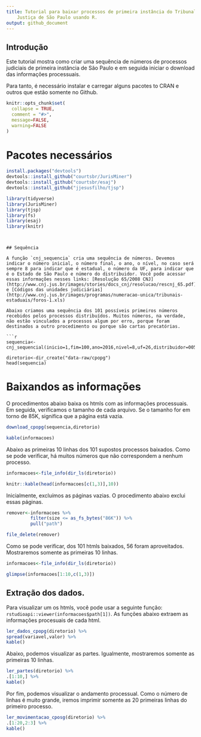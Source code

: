 ```yaml
---
title: Tutorial para baixar processos de primeira instância do Tribunal de 
    Justiça de São Paulo usando R.
output: github_document
---
```


## Introdução

Este tutorial mostra como criar uma sequência de números de processos judiciais de primeira instância de São Paulo e em seguida iniciar o download das informações processuais. 

Para tanto, é necessário instalar e carregar alguns pacotes to CRAN e outros que estão somente no Github.

```r
knitr::opts_chunk$set(
  collapse = TRUE,
  comment = "#>",
  message=FALSE,
  warning=FALSE
)
```


# Pacotes necessários

```r
install.packages("devtools")
devtools::install_github("courtsbr/JurisMiner")
devtools::install_github("courtsbr/esaj")
devtools::install_github("jjesusfilho/tjsp")
```


```r
library(tidyverse)
library(JurisMiner)
library(tjsp)
library(fs)
library(esaj)
library(knitr)
```

```


## Sequência

A função `cnj_sequencia` cria uma sequência de números. Devemos indicar o número inicial, o número final, o ano, o nível, no caso será sempre 8 para indicar que é estadual, o número da UF, para indicar que é o Estado de São Paulo e número do distribuidor. Você pode acessar essas informações nesses links: [Resolução 65/2008 CNJ](http://www.cnj.jus.br/images/stories/docs_cnj/resolucao/rescnj_65.pdf) e [Códigos das unidades judiciárias](http://www.cnj.jus.br/images/programas/numeracao-unica/tribunais-estaduais/foros-1.xls)

Abaixo criamos uma sequência dos 101 possíveis primeiros números recebidos pelos processos distribuídos. Muitos números, na verdade, não estão vinculados a processos algum por erro, porque foram destinados a outro procedimento ou porque são cartas precatórias.

```r
sequencia<-cnj_sequencial(inicio=1,fim=100,ano=2016,nivel=8,uf=26,distribuidor=0050)

diretorio<-dir_create("data-raw/cpopg")
head(sequencia)
```

# Baixandos as informações

O procedimentos abaixo baixa os htmls com as informações processuais. Em seguida, verificamos o tamanho de cada arquivo. Se o tamanho for em torno de 85K, significa que a página está vazia. 

```r
download_cpopg(sequencia,diretorio) 

kable(informacoes)
```

Abaixo as primeiras 10 linhas dos 101 supostos processos baixados. Como se pode verificar, há muitos números que não correspondem a nenhum processo.

```r
informacoes<-file_info(dir_ls(diretorio))

knitr::kable(head(informacoes[c(1,3)],10))
```

Inicialmente, excluímos as páginas vazias. O procedimento abaixo exclui essas páginas. 

```r
remover<-informacoes %>% 
         filter(size <= as_fs_bytes("86K")) %>% 
         pull("path")

file_delete(remover)
```

Como se pode verificar, dos 101 htmls baixados, 56 foram aproveitados. Mostraremos somente as primeiras 10 linhas.

```r
informacoes<-file_info(dir_ls(diretorio))

glimpse(informacoes[1:10,c(1,3)])
```


## Extração dos dados.

Para visualizar um os htmls, você pode usar a seguinte função:  `rstudioapi::viewer(informacoes$path[1])`. As funções abaixo extraem as informações procesuais de cada html.


```r
ler_dados_cpopg(diretorio) %>% 
spread(variavel,valor) %>% 
kable()
```

Abaixo, podemos visualizar as partes. Igualmente, mostraremos somente as primeiras 10 linhas.

```r
ler_partes(diretorio) %>% 
.[1:10,] %>% 
kable()
```

Por fim, podemos visualizar o andamento processual. Como o número de linhas é muito grande, iremos imprimir somente as 20 primeiras linhas do primeiro processo.

```r
ler_movimentacao_cposg(diretorio) %>% 
.[1:20,2:3] %>% 
kable()
```



